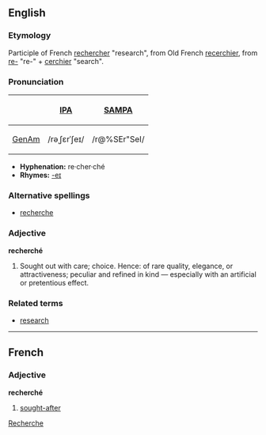 == English ==
===Etymology===
Participle of French [[rechercher]] "research", from Old French [[recerchier]], from [[re-]] "re-" + [[cerchier]] "search".

===Pronunciation===
{| border=1 cellpadding=5
! !! [[w:International Phonetic Alphabet|IPA]] !! [[w:SAMPA|SAMPA]]
|-
! [[GenAm]]
| /rəˌʃɛrˈʃeɪ/ || /r@%SEr"SeI/
|}

*'''Hyphenation:''' re·cher·ché
*'''Rhymes:''' [[Rhymes:English:-eɪ|-eɪ]]

===Alternative spellings===
*[[recherche]]

===Adjective===
'''recherché'''

# Sought out with care; choice. Hence: of rare quality, elegance, or attractiveness; peculiar and refined in kind — especially with an artificial or pretentious effect.
<!-- above def modified from webster 1913 -->

===Related terms===
*[[research]]

----

== French ==
=== Adjective ===
'''recherché'''

#[[sought-after]]

[[Category:English words spelled with diacritics or ligatures|Recherche]]